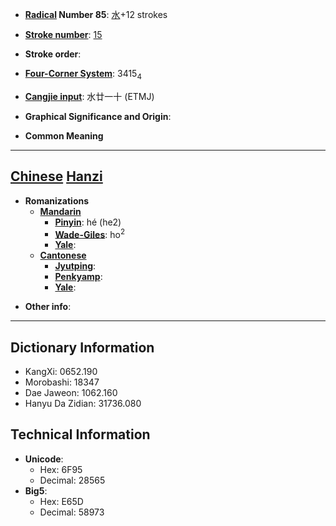 * '''[[Wiktionary:Chinese radical index| Radical]] Number 85''': [[Wiktionary:Chinese radical index 水|水]]+12 strokes

* '''[[Wiktionary:Chinese total strokes index|Stroke number]]''': [[Wiktionary:Chinese total strokes index 15|15]]

* '''Stroke order''': 

* '''[[Wiktionary:Chinese four corner index|Four-Corner System]]''': 3415<sub>4</sub>

* '''[[Wiktionary:Chinese Cangjie index|Cangjie input]]''': 水廿一十 (ETMJ)

* '''Graphical Significance and Origin''': 

* '''Common Meaning'''

----

== [[Chinese]] [[Hanzi]] ==

* '''Romanizations'''
** '''[[Mandarin]]'''
*** '''[[Pinyin]]''': hé (he2)
*** '''[[Wade-Giles]]''': ho<sup>2</sup>
*** '''[[Yale]]''': 
** '''[[Cantonese]]'''
*** '''[[Jyutping]]''':
*** '''[[Penkyamp]]''': 
*** '''[[Yale]]''': 

* '''Other info''': 

----

== Dictionary Information ==

* KangXi: 0652.190
* Morobashi: 18347
* Dae Jaweon: 1062.160
* Hanyu Da Zidian: 31736.080

== Technical Information ==

* '''Unicode''':
** Hex: 6F95
** Decimal: 28565
* '''Big5''':
** Hex: E65D
** Decimal: 58973